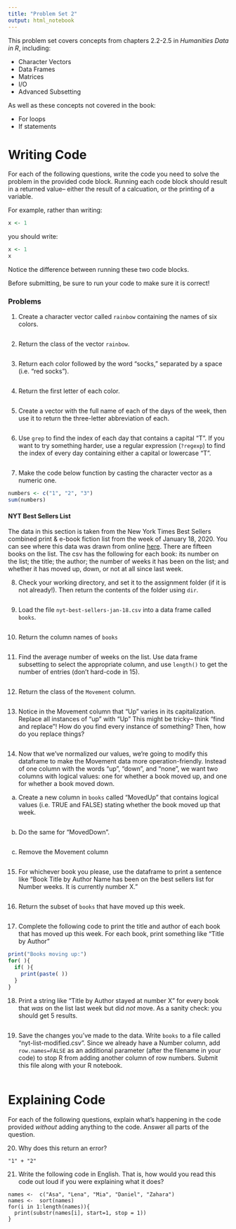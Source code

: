 ```yaml
---
title: "Problem Set 2"
output: html_notebook
---
```


This problem set covers concepts from chapters 2.2-2.5 in *Humanities Data in R*, including:

* Character Vectors
* Data Frames
* Matrices
* I/O
* Advanced Subsetting

As well as these concepts not covered in the book:

* For loops
* If statements

# Writing Code
For each of the following questions, write the code you need to solve the problem in the provided code block. Running each code block should result in a returned value-- either the result of a calcuation, or the printing of a variable. 

For example, rather than writing:
```r
x <- 1
```
you should write:
```r
x <- 1
x
```
Notice the difference between running these two code blocks.

Before submitting, be sure to run your code to make sure it is correct!

### Problems
1. Create a character vector called `rainbow` containing the names of six colors.
```r

```

2. Return the class of the vector `rainbow`.
```r

```

3. Return each color followed by the word "socks," separated by a space (i.e. "red socks").
```r

```

4. Return the first letter of each color.
```r

```

5. Create a vector with the full name of each of the days of the week, then use it to return the three-letter abbreviation of each.
```r

```

6. Use `grep` to find the index of each day that contains a capital "T". If you want to try something harder, use a regular expression (`?regexp`) to find the index of every day containing either a capital or lowercase "T".
```r

```

7. Make the code below function by casting the character vector as a numeric one.
```r
numbers <- c("1", "2", "3")
sum(numbers)
```


#### NYT Best Sellers List
The data in this section is taken from the New York Times Best Sellers combined print & e-book fiction list from the week of January 18, 2020. You can see where this data was drawn from online [here](https://www.nytimes.com/books/best-sellers/2020/01/19/combined-print-and-e-book-fiction/). There are fifteen books on the list. The csv has the following for each book: its number on the list; the title; the author; the number of weeks it has been on the list; and whether it has moved up, down, or not at all since last week.

8. Check your working directory, and set it to the assignment folder (if it is not already!). Then return the contents of the folder using `dir`.
```r

```

9. Load the file `nyt-best-sellers-jan-18.csv` into a data frame called `books`.
```r

```

10. Return the column names of `books`
```r

```

11. Find the average number of weeks on the list. Use data frame subsetting to select the appropriate column, and use `length()` to get the number of entries (don't hard-code in 15).
```r

```

12. Return the class of the `Movement` column.
```r

```


13. Notice in the Movement column that "Up" varies in its capitalization. Replace all instances of "up" with "Up" This might be tricky-- think "find and replace"! How do you find every instance of something? Then, how do you replace things?
```r


```


14. Now that we've normalized our values, we're going to modify this dataframe to make the Movement data more operation-friendly. Instead of one column with the words "up", "down", and "none", we want two columns with logical values: one for whether a book moved up, and one for whether a book moved down. 

a. Create a new column in `books` called "MovedUp" that contains logical values (i.e. TRUE and FALSE) stating whether the book moved up that week.
```r

```

b. Do the same for "MovedDown".
```r

```

c. Remove the Movement column
```r

```

15. For whichever book you please, use the dataframe to print a sentence like "Book Title by Author Name has been on the best sellers list for Number weeks. It is currently number X."
```r

```

16. Return the subset of `books` that have moved up this week. 
```r

```

17. Complete the following code to print the title and author of each book that has moved up this week. For each book, print something like "Title by Author"
```r
print("Books moving up:")
for( ){
  if( ){
    print(paste( ))
  }
}

```

18. Print a string like "Title by Author stayed at number X" for every book that *was* on the list last week but did *not* move. As a sanity check: you should get 5 results.
```r


```

19. Save the changes you've made to the data. Write `books` to a file called "nyt-list-modified.csv". Since we already have a Number column, add `row.names=FALSE` as an additional parameter (after the filename in your code) to stop R from adding another column of row numbers. Submit this file along with your R notebook.
```r

```


# Explaining Code
For each of the following questions, explain what's happening in the code provided *without* adding anything to the code. Answer all parts of the question.

20. Why does this return an error?
```
"1" + "2"
```

21. Write the following code in English. That is, how would you read this code out loud if you were explaining what it does?
```
names <-  c("Asa", "Lena", "Mia", "Daniel", "Zahara")
names <-  sort(names)
for(i in 1:length(names)){
  print(substr(names[i], start=1, stop = 1))
}
```
